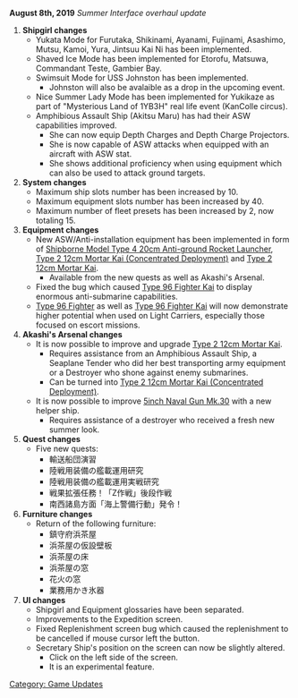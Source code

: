 '''August 8th, 2019''' ''Summer Interface overhaul update''

# '''Shipgirl changes'''
#* Yukata Mode for Furutaka, Shikinami, Ayanami, Fujinami, Asashimo, Mutsu, Kamoi, Yura, Jintsuu Kai Ni has been implemented.
#* Shaved Ice Mode has been implemented for Etorofu, Matsuwa, Commandant Teste, Gambier Bay.
#* Swimsuit Mode for USS Johnston has been implemented.
#** Johnston will also be avalaible as a drop in the upcoming event.
#* Nice Summer Lady Mode has been implemented for Yukikaze as part of "Mysterious Land of 1YB3H" real life event (KanColle circus).
#* Amphibious Assault Ship (Akitsu Maru) has had their ASW capabilities improved.
#** She can now equip Depth Charges and Depth Charge Projectors.
#** She is now capable of ASW attacks when equipped with an aircraft with ASW stat.
#** She shows additional proficiency when using equipment which can also be used to attack ground targets.
# '''System changes'''
#* Maximum ship slots number has been increased by 10.
#* Maximum equipment slots number has been increased by 40.
#* Maximum number of fleet presets has been increased by 2, now totaling 15.
# '''Equipment changes'''
#* New ASW/Anti-installation equipment has been implemented in form of [[Shipborne Model Type 4 20cm Anti-ground Rocket Launcher]], [[Type 2 12cm Mortar Kai (Concentrated Deployment)]] and [[Type 2 12cm Mortar Kai]].
#** Available from the new quests as well as Akashi's Arsenal.
#* Fixed the bug which caused [[Type 96 Fighter Kai]] to display enormous anti-submarine capabilities.
#* [[Type 96 Fighter]] as well as [[Type 96 Fighter Kai]] will now demonstrate higher potential when used on Light Carriers, especially those focused on escort missions.
# '''Akashi's Arsenal changes'''
#* It is now possible to improve and upgrade [[Type 2 12cm Mortar Kai]].
#** Requires assistance from an Amphibious Assault Ship, a Seaplane Tender who did her best transporting army equipment or a Destroyer who shone against enemy submarines.
#** Can be turned into [[Type 2 12cm Mortar Kai (Concentrated Deployment)]].
#* It is now possible to improve [[5inch Naval Gun Mk.30]] with a new helper ship.
#** Requires assistance of a destroyer who received a fresh new summer look.
# '''Quest changes'''
#* Five new quests:
#** 輸送船団演習 
#** 陸戦用装備の艦載運用研究
#** 陸戦用装備の艦載運用実戦研究 
#** 戦果拡張任務！「Z作戦」後段作戦
#** 南西諸島方面「海上警備行動」発令！
# '''Furniture changes'''
#* Return of the following furniture:
#** 鎮守府浜茶屋
#** 浜茶屋の仮設壁板
#** 浜茶屋の床
#** 浜茶屋の窓
#** 花火の窓
#** 業務用かき氷器
# '''UI changes'''
#* Shipgirl and Equipment glossaries have been separated.
#* Improvements to the Expedition screen.
#* Fixed Replenishment screen bug which caused the replenishment to be cancelled if mouse cursor left the button.
#* Secretary Ship's position on the screen can now be slightly altered. 
#** Click on the left side of the screen.
#** It is an experimental feature.

[[Category: Game Updates]]